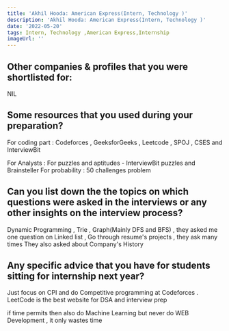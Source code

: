```yaml
---
title: 'Akhil Hooda: American Express(Intern, Technology )'
description: 'Akhil Hooda: American Express(Intern, Technology )'
date: '2022-05-20'
tags: Intern, Technology ,American Express,Internship
imageUrl: ''
---
```


## Other companies & profiles that you were shortlisted for:
NIL

## Some resources that you used during your preparation?
For coding part  : Codeforces , GeeksforGeeks , Leetcode , SPOJ , CSES and InterviewBit 

For Analysts : For puzzles and aptitudes - InterviewBit puzzles and Brainsteller 
For probability : 50 challenges problem  

## Can you list down the the topics on which questions were asked in the interviews or any other insights on the interview process?
Dynamic Programming , Trie , Graph(Mainly DFS and BFS) , they asked me one question on Linked list , 
Go through resume's projects , they ask many times 
They also asked about Company's History 

## Any specific advice that you have for students sitting for internship next year?
Just focus on CPI and do Competitive programming at Codeforces . LeetCode is the best website for DSA and interview prep 

if time permits then also do Machine Learning but never do WEB Development , it only wastes time
 

